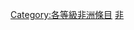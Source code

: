 {{empty category}}
{{Articles by Quality|topic=非洲|project=非洲|format=TOC}}
{{portal box|非洲}}
{{catmore1|[[Wikipedia:非洲專題|Wikipedia:非洲專題]]}}

[[Category:各等級非洲條目|Category:各等級非洲條目]]
[[Category:初级條目|非]]